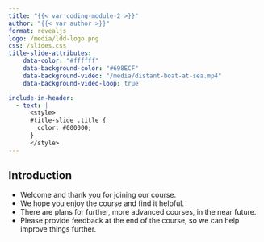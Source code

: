 ```yaml
---
title: "{{< var coding-module-2 >}}"
author: "{{< var author >}}"
format: revealjs
logo: /media/ldd-logo.png
css: /slides.css
title-slide-attributes:
    data-color: "#ffffff"
    data-background-color: "#698ECF"
    data-background-video: "/media/distant-boat-at-sea.mp4"
    data-background-video-loop: true

include-in-header:
  - text: |
      <style>
      #title-slide .title {
        color: #000000;
      }
      </style>
---
```



## Introduction {background-image="/media/welcome-sign.jpg" background-opacity="0.4"}

* Welcome and thank you for joining our course.
* We hope you enjoy the course and find it helpful.
* There are plans for further, more advanced courses, in the near future.
* Please provide feedback at the end of the course, so we can help improve things further.
